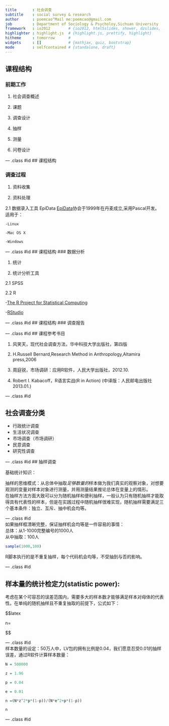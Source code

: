 ```yaml
---
title       : 社会调查
subtitle    : social survey & research
author      : poemcao^Mail me:poemcao@gmail.com
job         : Department of Sociology & Psycholoy,Sichuan University
framework   : io2012        # {io2012, html5slides, shower, dzslides, ...}
highlighter : highlight.js  # {highlight.js, prettify, highlight}
hitheme     : tomorrow      # 
widgets     : []            # {mathjax, quiz, bootstrap}
mode        : selfcontained # {standalone, draft}
---
```


## 课程结构

### 前期工作

1. 社会调查概述

2. 课题
 
3. 调查设计
 
4. 抽样

5. 测量
 
6. 问卷设计
 


--- .class #id 
## 课程结构

### 调查过程

1. 资料收集

2. 资料处理

2.1 数据录入工具 EpiData
    [EpiData](http://www.epidata.dk/)协会于1999年在丹麦成立,采用Pascal开发。
    适用于：
    
    -Linux
    
    -Mac OS X
    
    -Windows
    

--- .class #id
## 课程结构
### 数据分析

1. 统计

2. 统计分析工具

2.1 SPSS

2.2 R  
  
  -[The R Project for Statistical Computing](http://www.r-project.org/)
  
  -[RStudio](http://www.rstudio.com/)

--- .class #id
## 课程结构
### 调查报告

--- .class #id
## 课程参考书目

1. 风笑天，现代社会调查方法，华中科技大学出版社，第四版

2. H.Russell Bernard,Research Method in Anthropology,Altamira press,2006

3. 周庭锐，市场调研：应用R软件，人民大学出版社，2012.10.

4. Robert I. Kabacoff，R语言实战(R in Action) (中译版：人民邮电出版社 2013.01.)



--- .class #id

## 社会调查分类

* 行政统计调查   
* 生活状况调查   
* 市场调查（市场调研）   
* 民意调查   
* 研究性调查


--- .class #id
## 抽样调查

基础统计知识：

抽样的思维模式：从总体中抽取*足够数量的*样本做为我们真实的观察对象，对想要观测的变量对样本对象进行测量，并用测量结果推论总体在变量上的情形。   
在抽样方法方面大致可以分为随机抽样和便利抽样，一般认为只有随机抽样才能取得具有代表性的样本，但是在实践过程中随机抽样很难实现，随机抽样需要满足三个基本条件：独立、互斥、抽中机会均等。


--- .class #id  
如果抽样框清晰完整，保证抽样机会均等是一件容易的事情：    
总体：从1-1000完整编号的1000人  
从中抽取：100人    

```r
sample(1000,100)

```

R脚本执行的是不重复抽样，每个代码机会均等，不受抽到与否的影响。    

--- .class #id  

## 样本量的统计检定力(statistic power):
 考虑在某个可容忍的误差范围内，需要多大的样本数才能够满足样本对母体的代表性。在单纯的随机抽样且不重复抽取的前提下，公式如下：     

$$latex
 
n=\frac { { N }_{ { z }_{ a/2 }^{ 2 } }p(1-p) }{ { N }_{ { e }^{ 2 } }+{ z }_{ a/2 }^{ 2 }p(1-p) } 

$$

--- .class #id  
样本数量的设定：50万人中，LV包的拥有比例是0.04，我们愿意忍受0.01的抽样误差，通过R软件计算样本数量：  
```r
N = 500000

z = 1.96

p = 0.04

e = 0.01

n =(N*z^2*p*(1-p))/(N*e^2+p*(1-p))

n

```

--- .class #id





